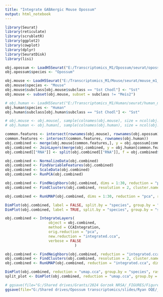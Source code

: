 ```yaml
---
title: "Integrate GABAergic Mouse Opossum"
output: html_notebook
---
```


```r

library(Seurat)
library(reticulate)
library(scrubletR)
library(ggplot2)
library(cowplot)
library(dplyr)
library(SeuratDisk)
library(lisi)

obj.opossum <- LoadH5Seurat("E:/Transcriptomics_M1/Opossum/seurat/opossum_m1_gabaergic.h5seurat")
obj.opossum$species <- "Opossum"

obj.mouse <- LoadH5Seurat("E:/Transcriptomics_M1/Mouse/seurat/mouse_m1_gabaergic.h5seurat")
obj.mouse$species <- "Mouse"
obj.mouse$subclass[obj.mouse$subclass == "Sst Chodl"] <- "Sst"
obj.mouse <- subset(obj.mouse, subset = subclass != "Meis2")

# obj.human <- LoadH5Seurat("E:/Transcriptomics_M1/Human/seurat/human_m1_gabaergic.h5seurat")
obj.human$species <- "Human"
obj.human$subclass[obj.human$subclass == "Sst Chodl"] <- "Sst"

# obj.mouse <- obj.mouse[, sample(colnames(obj.mouse), size = ncol(obj.opossum), replace = FALSE)]
# obj.human <- obj.human[, sample(colnames(obj.human), size = ncol(obj.opossum), replace = FALSE)]

```


```r

common.features <- intersect(rownames(obj.mouse), rownames(obj.opossum))
common.features <- intersect(common.features, rownames(obj.human))
obj.combined <- merge(obj.mouse[common.features,], y = obj.opossum[common.features,])
obj.combined <- JoinLayers(merge(obj.combined, y = obj.human[common.features,]))
obj.combined[["RNA"]] <- split(obj.combined[["RNA"]], f = obj.combined$species)

```

```r

obj.combined <- NormalizeData(obj.combined)
obj.combined <- FindVariableFeatures(obj.combined)
obj.combined <- ScaleData(obj.combined)
obj.combined <- RunPCA(obj.combined)

obj.combined <- FindNeighbors(obj.combined, dims = 1:30, reduction = "pca")
obj.combined <- FindClusters(obj.combined, resolution = 2, cluster.name = "unintegrated_clusters")

obj.combined <- RunUMAP(obj.combined, dims = 1:30, reduction = "pca", reduction.name = "umap.unintegrated")

```


```r

DimPlot(obj.combined, label = FALSE, split.by = "species", group.by = "sample") + NoLegend() + xlim(-15, 15) + ylim(-15, 15) + coord_equal()
DimPlot(obj.combined, label = TRUE, split.by = "species", group.by = "subclass") + NoLegend() + xlim(-15, 15) + ylim(-15, 15) + coord_equal()

```



```r

obj.combined <- IntegrateLayers(
                    object = obj.combined, 
                    method = CCAIntegration, 
                    orig.reduction = "pca", 
                    new.reduction = "integrated.cca",
                    verbose = FALSE
                                )

```


```r

obj.combined <- FindNeighbors(obj.combined, reduction = "integrated.cca", dims = 1:30)
obj.combined <- FindClusters(obj.combined, resolution = 2, cluster.name = "cca_clusters")
obj.combined <- RunUMAP(obj.combined, reduction = "integrated.cca", dims = 1:30, reduction.name = "umap.cca")

```


```r

DimPlot(obj.combined, reduction = "umap.cca", group.by = "species", raster = FALSE, shuffle = TRUE, cols = c("#909090", "#c692b8", "#EfAE70")) + xlim(-16, 16) + ylim(-16, 16) + coord_equal()
split_plot <- DimPlot(obj.combined, reduction = "umap.cca", group.by = "subclass", split.by = "species", label = FALSE, raster = FALSE, order = rev(c("Pvalb", "Sst", "Vip", "Lamp5", "Sncg")), cols = c("#589B43", "#9B53A0",  "#29589A", "#EF3C46", "#EfAE70")) + NoLegend() + xlim(-16, 16) + ylim(-16, 16) + coord_equal()

# ggsave(file="G:/Shared drives/Grants/2024 Gorzek NRSA/_FIGURES/Figure 2/UMAP_Mixed.svg", plot=mixed_plot, dpi=500)
ggsave(file="G:/Shared drives/Opossum transcriptomics/slides/Ryan OQE/_FIGURES/2. Transcriptomics/UMAP_Split.svg", plot=split_plot, dpi=500)

```

